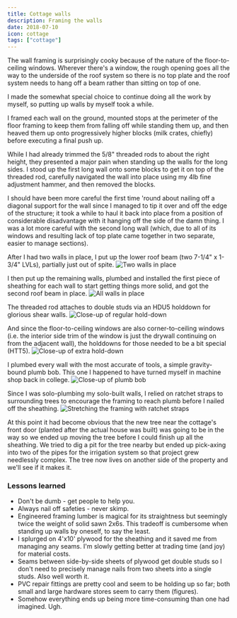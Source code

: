 ```yaml
---
title: Cottage walls
description: Framing the walls
date: 2018-07-10
icon: cottage
tags: ["cottage"]
---
```


The wall framing is surprisingly cooky because of the nature of the floor-to-ceiling windows. Wherever there's a window, the rough opening goes all the way to the underside of the roof system so there is no top plate and the roof system needs to hang off a beam rather than sitting on top of one.

I made the somewhat special choice to continue doing all the work by myself, so putting up walls by myself took a while.

I framed each wall on the ground, mounted stops at the perimeter of the floor framing to keep them from falling off while standing them up, and then heaved them up onto progressively higher blocks (milk crates, chiefly) before executing a final push up.

While I had already trimmed the 5/8" threaded rods to about the right height, they presented a major pain when standing up the walls for the long sides. I stood up the first long wall onto some blocks to get it on top of the threaded rod, carefully navigated the wall into place using my 4lb fine adjustment hammer, and then removed the blocks.

I should have been more careful the first time 'round about nailing off a diagonal support for the wall since I managed to tip it over and off the edge of the structure; it took a while to haul it back into place from a position of considerable disadvantage with it hanging off the side of the damn thing. I was a lot more careful with the second long wall (which, due to all of its windows and resulting lack of top plate came together in two separate, easier to manage sections).

After I had two walls in place, I put up the lower roof beam (two 7-1/4" x 1-3/4" LVLs), partially just out of spite.
![](images/IMG_20180701_180854.jpg "Two walls in place")

I then put up the remaining walls, plumbed and installed the first piece of sheathing for each wall to start getting things more solid, and got the second roof beam in place.
![](images/IMG_20180710_160619.jpg "All walls in place")

The threaded rod attaches to double studs via an HDU5 holddown for glorious shear walls.
![](images/IMG_20180703_144729.jpg "Close-up of regular hold-down")

And since the floor-to-ceiling windows are also corner-to-ceiling windows (i.e. the interior side trim of the window is just the drywall continuing on from the adjacent wall), the holddowns for those needed to be a bit special (HTT5).
![](images/IMG_20180707_164752.jpg "Close-up of extra hold-down")

I plumbed every wall with the most accurate of tools, a simple gravity-bound plumb bob. This one I happened to have turned myself in machine shop back in college.
![](images/IMG_20180707_154854_Bokeh.jpg "Close-up of plumb bob")

Since I was solo-plumbing my solo-built walls, I relied on ratchet straps to surrounding trees to encourage the framing to reach plumb before I nailed off the sheathing.
![](images/IMG_20180707_154200.jpg "Stretching the framing with ratchet straps")

At this point it had become obvious that the new tree near the cottage's front door (planted after the actual house was built) was going to be in the way so we ended up moving the tree before I could finish up all the sheathing. We tried to dig a pit for the tree nearby but ended up pick-axing into two of the pipes for the irrigation system so that project grew needlessly complex. The tree now lives on another side of the property and we'll see if it makes it.

### Lessons learned

- Don't be dumb - get people to help you.
- Always nail off safeties - never skimp.
- Engineered framing lumber is magical for its straightness but seemingly twice the weight of solid sawn 2x6s. This tradeoff is cumbersome when standing up walls by oneself, to say the least.
- I splurged on 4'x10' plywood for the sheathing and it saved me from managing any seams. I'm slowly getting better at trading time (and joy) for material costs.
- Seams between side-by-side sheets of plywood get double studs so I don't need to precisely manage nails from two sheets into a single studs. Also well worth it.
- PVC repair fittings are pretty cool and seem to be holding up so far; both small and large hardware stores seem to carry them (figures).
- Somehow everything ends up being more time-consuming than one had imagined. Ugh.

